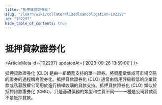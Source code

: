 ```yaml
---
title: "抵押貸款證券化"
slug: "/learn/wiki/collateralizedloanobligation-102297"
id: "102297"
hide_table_of_contents: true
---
```



# 抵押貸款證券化

<ArticleMeta id={102297} updatedAt={'2023-09-26 13:59:00'} />
<div className='border-solid border-b border-t-0 my-4 border-[var(--ifm-color-gray-300)]' />

抵押貸款證券化 (CLO) 是由一組債務支持的單一證券。將資產彙集成可市場交易的證券的過程稱為證券化。抵押貸款證券化 (CLO) 通常由信用評級較低的企業貸款或私募股權公司用於進行槓桿收購的貸款支持。抵押貸款證券化 (CLO) 類似於抵押貸款證券化 (CMO)，只是基礎債務的類型和性質不同——一種是公司貸款而不是抵押貸款。
